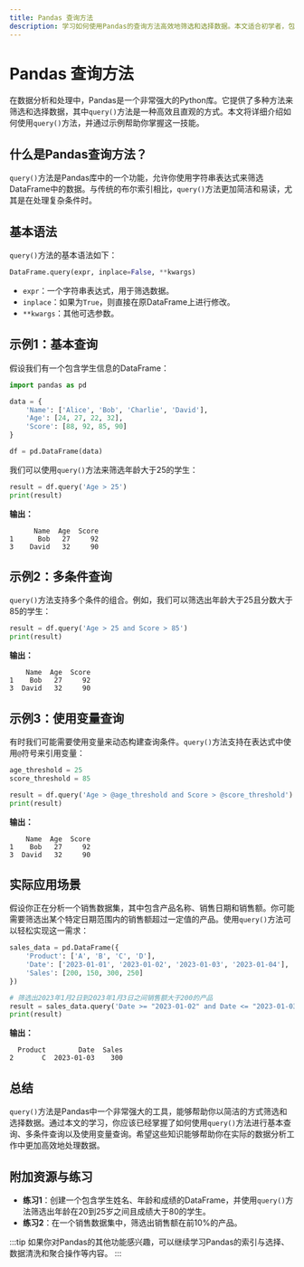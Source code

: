 ```yaml
---
title: Pandas 查询方法
description: 学习如何使用Pandas的查询方法高效地筛选和选择数据。本文适合初学者，包含代码示例和实际案例。
---
```


# Pandas 查询方法

在数据分析和处理中，Pandas是一个非常强大的Python库。它提供了多种方法来筛选和选择数据，其中`query()`方法是一种高效且直观的方式。本文将详细介绍如何使用`query()`方法，并通过示例帮助你掌握这一技能。

## 什么是Pandas查询方法？

`query()`方法是Pandas库中的一个功能，允许你使用字符串表达式来筛选DataFrame中的数据。与传统的布尔索引相比，`query()`方法更加简洁和易读，尤其是在处理复杂条件时。

## 基本语法

`query()`方法的基本语法如下：

```python
DataFrame.query(expr, inplace=False, **kwargs)
```

- `expr`：一个字符串表达式，用于筛选数据。
- `inplace`：如果为`True`，则直接在原DataFrame上进行修改。
- `**kwargs`：其他可选参数。

## 示例1：基本查询

假设我们有一个包含学生信息的DataFrame：

```python
import pandas as pd

data = {
    'Name': ['Alice', 'Bob', 'Charlie', 'David'],
    'Age': [24, 27, 22, 32],
    'Score': [88, 92, 85, 90]
}

df = pd.DataFrame(data)
```

我们可以使用`query()`方法来筛选年龄大于25的学生：

```python
result = df.query('Age > 25')
print(result)
```

**输出：**

```
      Name  Age  Score
1      Bob   27     92
3    David   32     90
```

## 示例2：多条件查询

`query()`方法支持多个条件的组合。例如，我们可以筛选出年龄大于25且分数大于85的学生：

```python
result = df.query('Age > 25 and Score > 85')
print(result)
```

**输出：**

```
    Name  Age  Score
1    Bob   27     92
3  David   32     90
```

## 示例3：使用变量查询

有时我们可能需要使用变量来动态构建查询条件。`query()`方法支持在表达式中使用`@`符号来引用变量：

```python
age_threshold = 25
score_threshold = 85

result = df.query('Age > @age_threshold and Score > @score_threshold')
print(result)
```

**输出：**

```
    Name  Age  Score
1    Bob   27     92
3  David   32     90
```

## 实际应用场景

假设你正在分析一个销售数据集，其中包含产品名称、销售日期和销售额。你可能需要筛选出某个特定日期范围内的销售额超过一定值的产品。使用`query()`方法可以轻松实现这一需求：

```python
sales_data = pd.DataFrame({
    'Product': ['A', 'B', 'C', 'D'],
    'Date': ['2023-01-01', '2023-01-02', '2023-01-03', '2023-01-04'],
    'Sales': [200, 150, 300, 250]
})

# 筛选出2023年1月2日到2023年1月3日之间销售额大于200的产品
result = sales_data.query('Date >= "2023-01-02" and Date <= "2023-01-03" and Sales > 200')
print(result)
```

**输出：**

```
  Product        Date  Sales
2       C  2023-01-03    300
```

## 总结

`query()`方法是Pandas中一个非常强大的工具，能够帮助你以简洁的方式筛选和选择数据。通过本文的学习，你应该已经掌握了如何使用`query()`方法进行基本查询、多条件查询以及使用变量查询。希望这些知识能够帮助你在实际的数据分析工作中更加高效地处理数据。

## 附加资源与练习

- **练习1**：创建一个包含学生姓名、年龄和成绩的DataFrame，并使用`query()`方法筛选出年龄在20到25岁之间且成绩大于80的学生。
- **练习2**：在一个销售数据集中，筛选出销售额在前10%的产品。

:::tip
如果你对Pandas的其他功能感兴趣，可以继续学习Pandas的索引与选择、数据清洗和聚合操作等内容。
:::